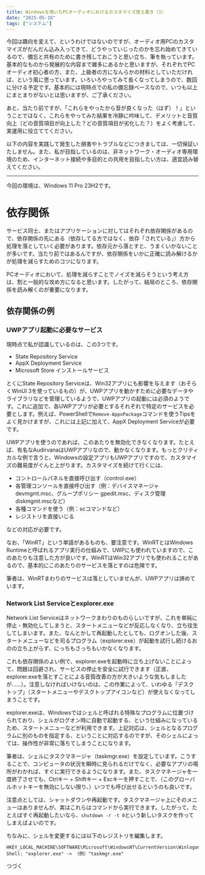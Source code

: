 ```yaml
---
title: Windowsを用いたPCオーディオにおけるカスタマイズ覚え書き（1）
date: "2025-05-18"
tags: ["システム"]
---
```


今回は趣向を変えて、というわけではないのですが、オーディオ用PCのカスタマイズがだんだん込み入ってきて、どうやっていじったのかを忘れ始めてきているので、備忘と共有のために書き残しておこうと思い立ち、筆を執っています。基本的なものから発展的な内容まで雑多にあるかと思いますが、それぞれでPCオーディオ初心者の方、また、上級者の方になんらかの材料としていただければ、という風に思っています。いろいろやってみて長くなってしまうので、数回に分ける予定です。基本的には現時点での私の備忘録ベースなので、いつも以上にまとまりがないとは思いますが、ご了承ください。

あと、当たり前ですが、「これらをやったから音が良くなった（はず）！」ということではなく、これらをやってみた結果を冷静に吟味して、デメリットと音質向上（どの音質項目が向上した？どの音質項目が劣化した？）をよく考慮して、実運用に役立ててください。

<Warning>
  以下の内容を実践して発生した損害やトラブルなどにつきましては、一切保証いたしません。また、私が目指しているのは、非ネットワーク・オーディオ専用環境のため、インターネット接続や多目的との共用を目指したい方は、適宜読み替えてください。
</Warning>

---

<Info>今回の環境は、Windows 11 Pro 23H2です。</Info>

# 依存関係

サービス同士、またはアプリケーションに対してはそれぞれ依存関係があるので、依存関係の先にある（依存してる方ではなく、依存「されている」）方から処理を落としていく必要があります。依存元から落とすと、うまくいかないことが多いです。当たり前ではあるんですが、依存関係をいかに正確に読み解けるかが処理を減らすためのコツになります。

PCオーディオにおいて、処理を減らすことでノイズを減らそうという考え方は、割と一般的な攻め方になると思います。したがって、結局のところ、依存関係を読み解くのが重要になります。

## 依存関係の例

### UWPアプリ起動に必要なサービス

現時点で私が認識しているのは、この3つです。

- State Repository Service
- AppX Deployment Service
- Microsoft Store インストールサービス

とくにState Repository Serviceは、Win32アプリにも影響を与えます（おそらくWinUI 3を使っているもの）が、UWPアプリを動かすために必要なデータやライブラリなどを管理しているようで、UWPアプリの起動には必須のようです。これに追加で、各UWPアプリが必要とするそれぞれで特定のサービスを必要とします。例えば、PowerShellで`Remove-AppxPackage`コマンドを使うTipsをよく見かけますが、これには上記に加えて、AppX Deployment Serviceが必要です。

UWPアプリを使うのであれば、このあたりを無効化できなくなります。たとえば、有名なAudirvanaはUWPアプリなので、動かなくなります。もっとクリティカルな例で言うと、Windowsの設定アプリもUWPアプリですので、カスタマイズの難易度がぐんと上がります。カスタマイズを続けて行くには、

- コントロールパネルを直接呼び出す（control.exe）
- 各管理コンソールを直接呼び出す（例：デバイスマネージャ devmgmt.msc、グループポリシー gpedit.msc、ディスク管理 diskmgmt.mscなど）
- 各種コマンドを使う（例：scコマンドなど）
- レジストリを直接いじる

などの対応が必要です。

なお、「WinRT」という単語があるものも、要注意です。WinRTとはWindows Runtimeと呼ばれるアプリ実行の仕組みで、UWPにも使われていますので、このあたりも注意した方が良いです。WinRTはWin32アプリでも使われることがあるので、基本的にこのあたりのサービスを落とすのは危険です。

筆者は、WinRTまわりのサービスは落としていませんが、UWPアプリは諦めています。

### Network List Serviceとexplorer.exe

Network List Serviceはネットワークまわりのものらしいですが、これを単純に停止・無効化してしまうと、スタートメニューなどが反応しなくなり、立ち往生してしまいます。また、なんとかして再起動したとしても、ログオンした後、スタートメニューなどを司るプログラム（explorer.exe）が起動を試行し続けるおのの立ち上がらず、にっちもさっちもいかなくなります。

これも依存関係のよい例で、explorer.exeを起動時に立ち上げないことによって、問題は回避され、サービスの停止を安全に試行できます（正直、explorer.exeを落とすことによる音質改善の方が大きいような気もしましたが……）。注意しなければいけないのは、この作業によって、いわゆる「デスクトップ」（スタートメニューやデスクトップアイコンなど）が使えなくなってしまうことです。

explorer.exeは、Windowsではシェルと呼ばれる特殊なプログラムに位置づけられており、シェルがログオン時に自動で起動する、という仕組みになっているため、スタートメニューなどが利用できます。上記対応は、シェルとなるプログラムに別のものを指定する、ということに対応するのですが、そのシェルによっては、操作性が非常に落ちてしまうことになります。

筆者は、シェルにタスクマネージャ（taskmgr.exe）を設定しています。こうすることで、コンピュータの状況を瞬時に見られるだけでなく、必要なアプリの場所がわかれば、すぐに実行できるようになります。また、タスクマネージャを一度終了させても、Ctrlキー + Shiftキー + Escキーを押すことで、（このグローバルホットキーを無効にしない限り、）いつでも呼び出せるというのも良いです。

注意点としては、シャットダウンや再起動です。タスクマネージャ上にそのメニューはありませんが、実はこれらはコマンドから実行できます。したがって、たとえばすぐ再起動したいなら、`shutdown -r -t 0`という新しいタスクを作ってしまえばよいのです。

ちなみに、シェルを変更するには以下のレジストリを編集します。

```
HKEY_LOCAL_MACHINE\SOFTWARE\Microsoft\WindowsNT\CurrentVersion\Winlogon
Shell: "explorer.exe" -> （例）"taskmgr.exe"
```

つづく
